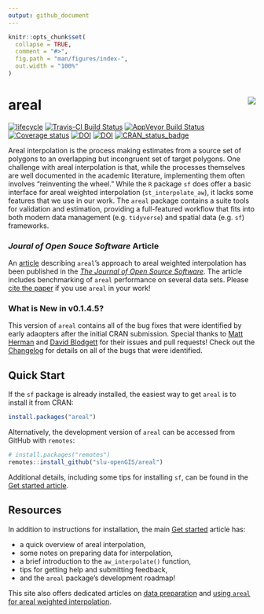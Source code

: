 ```yaml
---
output: github_document
---
```


<!-- README.md is generated from README.Rmd. Please edit that file -->

```r
knitr::opts_chunk$set(
  collapse = TRUE,
  comment = "#>",
  fig.path = "man/figures/index-",
  out.width = "100%"
)
```

# areal <img src="man/figures/arealLogo.png" align="right" />

[![lifecycle](https://img.shields.io/badge/lifecycle-maturing-blue.svg)](https://www.tidyverse.org/lifecycle/#maturing)
[![Travis-CI Build Status](https://travis-ci.org/slu-openGIS/areal.svg?branch=master)](https://travis-ci.org/slu-openGIS/areal)
[![AppVeyor Build Status](https://ci.appveyor.com/api/projects/status/github/slu-openGIS/areal?branch=master&svg=true)](https://ci.appveyor.com/project/chris-prener/areal)
[![Coverage status](https://codecov.io/gh/slu-openGIS/areal/branch/master/graph/badge.svg)](https://codecov.io/github/slu-openGIS/areal?branch=master)
[![DOI](https://zenodo.org/badge/152279647.svg)](https://zenodo.org/badge/latestdoi/152279647) 
[![DOI](http://joss.theoj.org/papers/10.21105/joss.01221/status.svg)](https://doi.org/10.21105/joss.01221)
[![CRAN_status_badge](http://www.r-pkg.org/badges/version/areal)](https://cran.r-project.org/package=areal)

Areal interpolation is the process making estimates from a source set of polygons to an overlapping but incongruent set of target polygons. One challenge with areal interpolation is that, while the processes themselves are well documented in the academic literature, implementing them often involves "reinventing the wheel." While the `R` package `sf` does offer a basic interface for areal weighted interpolation (`st_interpolate_aw`), it lacks some features that we use in our work. The `areal` package contains a suite tools for validation and estimation, providing a full-featured workflow that fits into both modern data management (e.g. `tidyverse`) and spatial data (e.g. `sf`) frameworks.

### *Joural of Open Souce Software* Article
An [article](http://joss.theoj.org/papers/10.21105/joss.01221) describing `areal`'s approach to areal weighted interpolation has been published in the [*The Journal of Open Source Software*](http://joss.theoj.org/). The article includes benchmarking of `areal` performance on several data sets. Please [cite the paper](/docs/authors.html) if you use `areal` in your work!

### What is New in v0.1.4.5?
This version of `areal` contains all of the bug fixes that were identified by early adaopters after the initial CRAN submission. Special thanks to [Matt Herman](https://github.com/mfherman) and [David Blodgett](https://github.com/dblodgett-usgs) for their issues and pull requests! Check out the [Changelog](/docs/news/index.html) for details on all of the bugs that were identified.

## Quick Start
If the `sf` package is already installed, the easiest way to get `areal` is to install it from CRAN:

``` r
install.packages("areal")
```

Alternatively, the development version of `areal` can be accessed from GitHub with `remotes`:

```r
# install.packages("remotes")
remotes::install_github("slu-openGIS/areal")
```

Additional details, including some tips for installing `sf`, can be found in the [Get started article](articles/areal.html#getting-started).

## Resources
In addition to instructions for installation, the main [Get started](articles/areal.html) article has:

  * a quick overview of areal interpolation,
  * some notes on preparing data for interpolation,
  * a brief introduction to the `aw_interpolate()` function,
  * tips for getting help and submitting feedback, 
  * and the `areal` package's development roadmap!
  
This site also offers dedicated articles on [data preparation](articles/data-preparation.html) and [using `areal` for areal weighted interpolation](articles/areal-weighted-interpolation.html).
